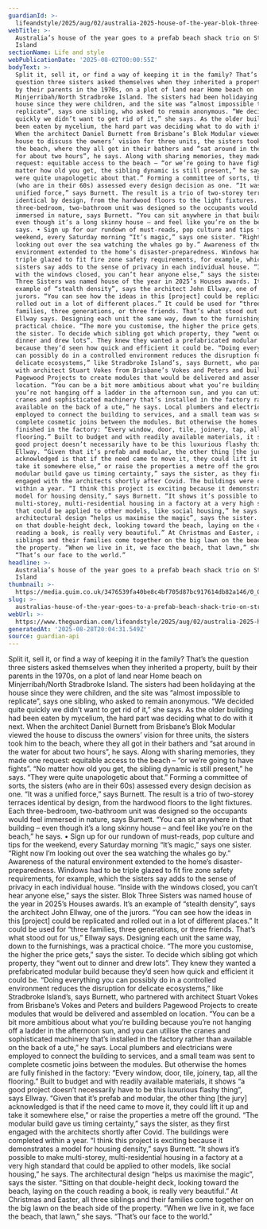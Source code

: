```yaml
---
guardianId: >-
  lifeandstyle/2025/aug/02/australia-2025-house-of-the-year-blok-three-sisters-prefab-beach-shack-modules-brisbane-stradbroke-island
webTitle: >-
  Australia’s house of the year goes to a prefab beach shack trio on Stradbroke
  Island
sectionName: Life and style
webPublicationDate: '2025-08-02T00:00:55Z'
bodyText: >-
  Split it, sell it, or find a way of keeping it in the family? That’s the
  question three sisters asked themselves when they inherited a property, built
  by their parents in the 1970s, on a plot of land near Home beach on
  Minjerribah/North Stradbroke Island. The sisters had been holidaying at the
  house since they were children, and the site was “almost impossible to
  replicate”, says one sibling, who asked to remain anonymous. “We decided quite
  quickly we didn’t want to get rid of it,” she says. As the older building had
  been eaten by mycelium, the hard part was deciding what to do with it next.
  When the architect Daniel Burnett from Brisbane’s Blok Modular viewed the
  house to discuss the owners’ vision for three units, the sisters took him to
  the beach, where they all got in their bathers and “sat around in the water
  for about two hours”, he says. Along with sharing memories, they made one
  request: equitable access to the beach – “or we’re going to have fights”. “No
  matter how old you get, the sibling dynamic is still present,” he says. “They
  were quite unapologetic about that.” Forming a committee of sorts, the sisters
  (who are in their 60s) assessed every design decision as one. “It was a
  unified force,” says Burnett. The result is a trio of two-storey terraces
  identical by design, from the hardwood floors to the light fixtures. Each
  three-bedroom, two-bathroom unit was designed so the occupants would feel
  immersed in nature, says Burnett. “You can sit anywhere in that building –
  even though it’s a long skinny house – and feel like you’re on the beach,” he
  says. • Sign up for our rundown of must-reads, pop culture and tips for the
  weekend, every Saturday morning “It’s magic,” says one sister. “Right now I’m
  looking out over the sea watching the whales go by.” Awareness of the natural
  environment extended to the home’s disaster-preparedness. Windows had to be
  triple glazed to fit fire zone safety requirements, for example, which the
  sisters say adds to the sense of privacy in each individual house. “Inside
  with the windows closed, you can’t hear anyone else,” says the sister. Blok
  Three Sisters was named house of the year in 2025’s Houses awards. It’s an
  example of “stealth density”, says the architect John Ellway, one of the
  jurors. “You can see how the ideas in this [project] could be replicated and
  rolled out in a lot of different places.” It could be used for “three
  families, three generations, or three friends. That’s what stood out for us,”
  Ellway says. Designing each unit the same way, down to the furnishings, was a
  practical choice. “The more you customise, the higher the price gets,” says
  the sister. To decide which sibling got which property, they “went out to
  dinner and drew lots”. They knew they wanted a prefabricated modular build
  because they’d seen how quick and efficient it could be. “Doing everything you
  can possibly do in a controlled environment reduces the disruption for
  delicate ecosystems,” like Stradbroke Island’s, says Burnett, who partnered
  with architect Stuart Vokes from Brisbane’s Vokes and Peters and builders
  Pagewood Projects to create modules that would be delivered and assembled on
  location. “You can be a bit more ambitious about what you’re building because
  you’re not hanging off a ladder in the afternoon sun, and you can utilise the
  cranes and sophisticated machinery that’s installed in the factory rather than
  available on the back of a ute,” he says. Local plumbers and electricians were
  employed to connect the building to services, and a small team was sent to
  complete cosmetic joins between the modules. But otherwise the homes are fully
  finished in the factory: “Every window, door, tile, joinery, tap, all the
  flooring.” Built to budget and with readily available materials, it shows “a
  good project doesn’t necessarily have to be this luxurious flashy thing”, says
  Ellway. “Given that it’s prefab and modular, the other thing [the jury]
  acknowledged is that if the need came to move it, they could lift it up and
  take it somewhere else,” or raise the properties a metre off the ground. “The
  modular build gave us timing certainty,” says the sister, as they first
  engaged with the architects shortly after Covid. The buildings were completed
  within a year. “I think this project is exciting because it demonstrates a
  model for housing density,” says Burnett. “It shows it’s possible to make
  multi-storey, multi-residential housing in a factory at a very high standard
  that could be applied to other models, like social housing,” he says. The
  architectural design “helps us maximise the magic”, says the sister. “Sitting
  on that double-height deck, looking toward the beach, laying on the couch
  reading a book, is really very beautiful.” At Christmas and Easter, all three
  siblings and their families come together on the big lawn on the beach side of
  the property. “When we live in it, we face the beach, that lawn,” she says.
  “That’s our face to the world.”
headline: >-
  Australia’s house of the year goes to a prefab beach shack trio on Stradbroke
  Island
thumbnail: >-
  https://media.guim.co.uk/3476539fa40be8c4bf705d87bc917614db82a146/0_0_7478_5983/500.jpg
slug: >-
  australias-house-of-the-year-goes-to-a-prefab-beach-shack-trio-on-stradbroke-island
webUrl: >-
  https://www.theguardian.com/lifeandstyle/2025/aug/02/australia-2025-house-of-the-year-blok-three-sisters-prefab-beach-shack-modules-brisbane-stradbroke-island
generatedAt: '2025-08-28T20:04:31.549Z'
source: guardian-api
---
```

Split it, sell it, or find a way of keeping it in the family? That’s the question three sisters asked themselves when they inherited a property, built by their parents in the 1970s, on a plot of land near Home beach on Minjerribah/North Stradbroke Island. The sisters had been holidaying at the house since they were children, and the site was “almost impossible to replicate”, says one sibling, who asked to remain anonymous. “We decided quite quickly we didn’t want to get rid of it,” she says. As the older building had been eaten by mycelium, the hard part was deciding what to do with it next. When the architect Daniel Burnett from Brisbane’s Blok Modular viewed the house to discuss the owners’ vision for three units, the sisters took him to the beach, where they all got in their bathers and “sat around in the water for about two hours”, he says. Along with sharing memories, they made one request: equitable access to the beach – “or we’re going to have fights”. “No matter how old you get, the sibling dynamic is still present,” he says. “They were quite unapologetic about that.” Forming a committee of sorts, the sisters (who are in their 60s) assessed every design decision as one. “It was a unified force,” says Burnett. The result is a trio of two-storey terraces identical by design, from the hardwood floors to the light fixtures. Each three-bedroom, two-bathroom unit was designed so the occupants would feel immersed in nature, says Burnett. “You can sit anywhere in that building – even though it’s a long skinny house – and feel like you’re on the beach,” he says. • Sign up for our rundown of must-reads, pop culture and tips for the weekend, every Saturday morning “It’s magic,” says one sister. “Right now I’m looking out over the sea watching the whales go by.” Awareness of the natural environment extended to the home’s disaster-preparedness. Windows had to be triple glazed to fit fire zone safety requirements, for example, which the sisters say adds to the sense of privacy in each individual house. “Inside with the windows closed, you can’t hear anyone else,” says the sister. Blok Three Sisters was named house of the year in 2025’s Houses awards. It’s an example of “stealth density”, says the architect John Ellway, one of the jurors. “You can see how the ideas in this [project] could be replicated and rolled out in a lot of different places.” It could be used for “three families, three generations, or three friends. That’s what stood out for us,” Ellway says. Designing each unit the same way, down to the furnishings, was a practical choice. “The more you customise, the higher the price gets,” says the sister. To decide which sibling got which property, they “went out to dinner and drew lots”. They knew they wanted a prefabricated modular build because they’d seen how quick and efficient it could be. “Doing everything you can possibly do in a controlled environment reduces the disruption for delicate ecosystems,” like Stradbroke Island’s, says Burnett, who partnered with architect Stuart Vokes from Brisbane’s Vokes and Peters and builders Pagewood Projects to create modules that would be delivered and assembled on location. “You can be a bit more ambitious about what you’re building because you’re not hanging off a ladder in the afternoon sun, and you can utilise the cranes and sophisticated machinery that’s installed in the factory rather than available on the back of a ute,” he says. Local plumbers and electricians were employed to connect the building to services, and a small team was sent to complete cosmetic joins between the modules. But otherwise the homes are fully finished in the factory: “Every window, door, tile, joinery, tap, all the flooring.” Built to budget and with readily available materials, it shows “a good project doesn’t necessarily have to be this luxurious flashy thing”, says Ellway. “Given that it’s prefab and modular, the other thing [the jury] acknowledged is that if the need came to move it, they could lift it up and take it somewhere else,” or raise the properties a metre off the ground. “The modular build gave us timing certainty,” says the sister, as they first engaged with the architects shortly after Covid. The buildings were completed within a year. “I think this project is exciting because it demonstrates a model for housing density,” says Burnett. “It shows it’s possible to make multi-storey, multi-residential housing in a factory at a very high standard that could be applied to other models, like social housing,” he says. The architectural design “helps us maximise the magic”, says the sister. “Sitting on that double-height deck, looking toward the beach, laying on the couch reading a book, is really very beautiful.” At Christmas and Easter, all three siblings and their families come together on the big lawn on the beach side of the property. “When we live in it, we face the beach, that lawn,” she says. “That’s our face to the world.”
